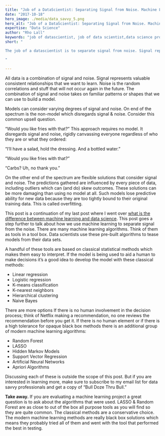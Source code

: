 ```yaml
---
title: "Job of a DataScientist: Separating Signal from Noise. Machine Learning Under the Hood"
date: "2017-10-18"
hero_image: ./media/data_savvy_5.png
hero_alt: "Job of a DataScientist: Separating Signal from Noise. Machine Learning Under the Hood"
expertise: "Data Science"
author: "Rho Lall"
keywords: "job of datascientist, job of data scientist,data science programming, datascientist, data driven insights, data driven storytelling, data driven solutions"
short: "

The job of a datascientist is to separate signal from noise. Signal represents valuable consistent relationships that we want to learn. Noise is the random correlations and stuff that will not occur again in the future.

"

---
```

All data is a combination of signal and noise. Signal represents valuable consistent relationships that we want to learn. Noise is the random correlations and stuff that will not occur again in the future. The combination of signal and noise takes on familiar patterns or shapes that we can use to build a model.

Models can consider varying degrees of signal and noise. On end of the spectrum is the non-model which disregards signal & noise. Consider this common upsell question.

“Would you like fries with that?” This approach requires no model. It disregards signal and noise, rigidly canvassing everyone regardless of who they are or what they ordered:

“I’ll have a salad, hold the dressing. And a bottled water.”

“Would you like fries with that?”

“Carbs? Uh, no thank you.”

On the other end of the spectrum are flexible solutions that consider signal and noise. The predictions gathered are influenced by every piece of data, including outliers which can (and do) skew outcomes. These solutions can be more damaging than using no model at all. Such models lose predictive ability for new data because they are too tightly bound to their original training data. This is called overfitting.

This post is a continuation of my last post where I went over [what is the difference between machine learning and data science](/thoughts/whats-the-difference-between-business-intelligence-and-business-analytics). This post goes a step further to talk about how we use machine learning to separate signal from the noise. There are many machine learning algorithms. Think of them as tools in a tool box. Data scientists use these pre-built algorithms to tease models from their data sets.

A handful of these tools are based on classical statistical methods which makes them easy to interpret. If the model is being used to aid a human to make decisions it’s a good idea to develop the model with these classical methods:

- Linear regression
- Logistic regression
- K-means classification
- K-nearest neighbors
- Hierarchical clustering
- Naive Bayes

There are more options If there is no human involvement in the decision process; think of Netflix making a recommendation, no one reviews the recommendation before you get it. If there is no human element or if there is a high tolerance for opaque black box methods there is an additional group of modern machine learning algorithms:

- Random Forest
- LASSO
- Hidden Markov Models
- Support Vector Regression
- Artificial Neural Networks
- Apriori Algorithms

Discussing each of these is outside the scope of this post. But if you are interested in learning more, make sure to subscribe to my email list for data savvy professionals and get a copy of “Bull Doze Thru Bull.”

**Take away.** If you are evaluating a machine learning project a great question is to ask about the algorithms that were used. LASSO & Random Forest are as close to out of the box all purpose tools as you will find so they are quite common. The classical methods are a conservative choice. The modern machine learning methods are really black box solutions which means they probably tried all of them and went with the tool that performed the best in testing.